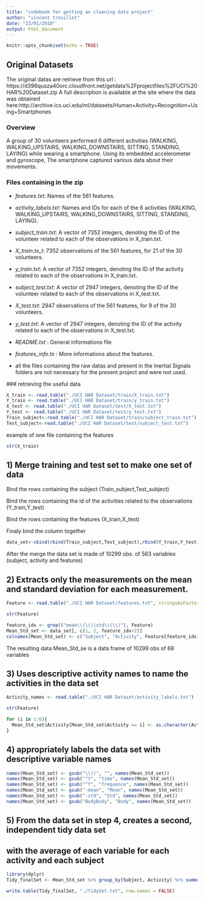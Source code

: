 ```yaml
---
title: "codebook for getting an cleaning data project"
author: "vincent trouillet"
date: "23/01/2018"
output: html_document
---
```


```r
knitr::opts_chunk$set(echo = TRUE)
```

## Original Datasets

The original datas are retrieve from this url : https://d396qusza40orc.cloudfront.net/getdata%2Fprojectfiles%2FUCI%20HAR%20Dataset.zip
A full description is available at the site where the data was obtained here:http://archive.ics.uci.edu/ml/datasets/Human+Activity+Recognition+Using+Smartphones

### Overview

A group of 30 volunteers performed 6 different activities (WALKING, WALKING_UPSTAIRS, WALKING_DOWNSTAIRS, SITTING, STANDING, LAYING) while wearing a smartphone. Using its embedded accelerometer and gyroscope, The smartphone captured various data about their movements.

### Files containing in the zip

* _features.txt_: Names of the 561 features.
* _activity_labels.txt_: Names and IDs for each of the 6 activities (WALKING, WALKING_UPSTAIRS, WALKING_DOWNSTAIRS, SITTING, STANDING, LAYING).
* _subject_train.txt_: A vector of 7352 integers, denoting the ID of the volunteer related to each of the observations in X_train.txt.
* _X_train.tx_t_: 7352 observations of the 561 features, for 21 of the 30 volunteers.
* _y_train.txt_: A vector of 7352 integers, denoting the ID of the activity related to each of the observations in X_train.txt.
* _subject_test.txt_: A vector of 2947 integers, denoting the ID of the volunteer related to each of the observations in X_test.txt.
* _X_test.txt_: 2947 observations of the 561 features, for 9 of the 30 volunteers.
* _y_test.txt_: A vector of 2947 integers, denoting the ID of the activity related to each of the observations in X_test.txt.

* _README.txt_ : General informations file
* _features_info.tx_ : More informations about the features.

 * all the files containing the raw datas and present in the Inertial Signals folders are not necessary for the present project and were not used.
 
 ### retrieving the useful data
```r
X_train <- read.table("./UCI HAR Dataset/train/X_train.txt")
Y_train <- read.table("./UCI HAR Dataset/train/y_train.txt")
X_test <- read.table("./UCI HAR Dataset/test/X_test.txt")
Y_test <- read.table("./UCI HAR Dataset/test/y_test.txt")
Train_subject<-read.table("./UCI HAR Dataset/train/subject_train.txt")
Test_subject<-read.table("./UCI HAR Dataset/test/subject_test.txt")
```
example of one file containing the features
```r
str(X_train)
```

## 1) Merge training and test set to make one set of data

Bind the rows containing the subject (Train_subject,Test_subject)

Bind the rows containing the id of the activities related to the observations (Y_train,Y_test)

Bind the rows containing the features (X_train,X_test)

Finaly bind the column together 

```r
data_set<-cbind(rbind(Train_subject,Test_subject),rbind(Y_train,Y_test),rbind(X_train,X_test))
```

After the merge the data set is made of 10299 obs. of 563 variables (subject, activity and features)

## 2) Extracts only the measurements on the mean and standard deviation for each measurement.
```r
Feature <- read.table("./UCI HAR Dataset/features.txt", stringsAsFactors = FALSE)[,2]
```
```r
str(Feature)
```

```r
feature_idx <- grep(("mean\\(\\)|std\\(\\)"), Feature)
Mean_Std_set <- data_set[, c(1, 2, feature_idx+2)]
colnames(Mean_Std_set) <- c("Subject", "Activity", Feature[feature_idx])
```

The resulting data Mean_Std_se is a data frame of 10299 obs  of 68 variables

## 3)  Uses descriptive activity names to name the activities in the data set

```r
Activity_names <- read.table("./UCI HAR Dataset/activity_labels.txt")
```

```r
str(Feature)
```

```r
for (i in 1:6){
  Mean_Std_set$Activity[Mean_Std_set$Activity == i] <- as.character(Activity_names[i,2])
}
```
## 4) appropriately labels the data set with descriptive variable names
```r
names(Mean_Std_set) <- gsub("\\()", "", names(Mean_Std_set))
names(Mean_Std_set) <- gsub("^t", "time", names(Mean_Std_set))
names(Mean_Std_set) <- gsub("^f", "frequence", names(Mean_Std_set))
names(Mean_Std_set) <- gsub("-mean", "Mean", names(Mean_Std_set))
names(Mean_Std_set) <- gsub("-std", "Std", names(Mean_Std_set))
names(Mean_Std_set) <- gsub("BodyBody", "Body", names(Mean_Std_set))
```
## 5) From the data set in step 4, creates a second, independent tidy data set 
##    with the average of each variable for each activity and each subject
```r
library(dplyr)
Tidy_finalSet <- Mean_Std_set %>% group_by(Subject, Activity) %>% summarise_all(.funs = c(mean="mean"))

write.table(Tidy_finalSet, "./TidySet.txt", row.names = FALSE)
```

